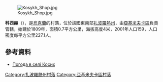 [[Image:Kosykh_Shop.jpg|right]]

{{coord|46|27|38|N|35|16|41|E|scale:100000|display=title}}

'''科西赫'''（{{lang-uk|Косих}}），是[[烏克蘭|烏克蘭]]的村落，位於該國東南部[[扎波羅熱州|扎波羅熱州]]，由[[亞基米夫卡區|亞基米夫卡區]]負責管轄，始建於1809年，面積0.7平方公里，海拔高度4米，2001年人口159，人口密度每平方公里227.1人。

==參考資料==
* [http://weather.in.ua/ua/zaporozhskaja/11658 Погода в селі Косих] {{Wayback|url=http://weather.in.ua/ua/zaporozhskaja/11658 |date=20111220045451 }}

[[Category:扎波羅熱州村落|Category:扎波羅熱州村落]]
[[Category:亞基米夫卡區村落|Category:亞基米夫卡區村落]]


{{Zaporizhia-geo-stub}}